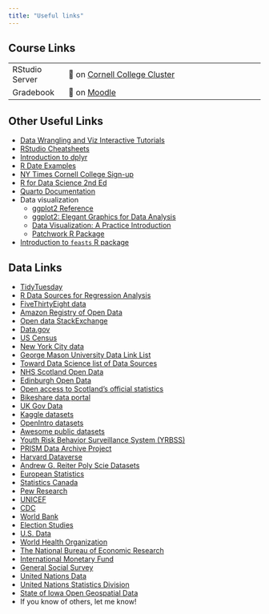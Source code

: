 ```yaml
---
title: "Useful links"
---
```

## Course Links
|                            |                                                                                         |
|----------------|--------------------------------------------------------|
| RStudio Server             | 🔗 on [Cornell College Cluster](http://turing.cornellcollege.edu:8787/)                 |
| Gradebook                  | 🔗 on [Moodle]({{< var course.mgradebook >}}) |

## Other Useful Links
-   [Data Wrangling and Viz Interactive Tutorials](https://datasciencebox.org/02-interactive-tutorials)
-   [RStudio Cheatsheets](https://www.rstudio.com/resources/cheatsheets/)
-   [Introduction to dplyr](https://cran.r-project.org/web/packages/dplyr/vignettes/dplyr.html)
-   [R Date Examples](https://www.r-bloggers.com/2013/08/date-formats-in-r/)
-   [NY Times Cornell College Sign-up](https://cornellcollege.libguides.com/nyt)
-   [R for Data Science 2nd Ed](https://r4ds.hadley.nz/)
-   [Quarto Documentation](https://quarto.org/)
-   Data visualization
    -   [ggplot2 Reference](https://ggplot2.tidyverse.org/reference/index.html)
    -   [ggplot2: Elegant Graphics for Data Analysis](https://ggplot2-book.org/)
    -   [Data Visualization: A Practice Introduction](https://socviz.co/index.html)
    -   [Patchwork R Package](https://patchwork.data-imaginist.com/index.html)

-   [Introduction to `feasts` R package](https://cran.r-project.org/web/packages/feasts/vignettes/feasts.html)

## Data Links
-   [TidyTuesday](https://github.com/rfordatascience/tidytuesday)
-   [R Data Sources for Regression Analysis](https://rfun.library.duke.edu/blog/data-sources-for-regression-analysis/)
-   [FiveThirtyEight data](https://data.fivethirtyeight.com/)
-   [Amazon Registry of Open Data](https://registry.opendata.aws/)
-   [Open data StackExchange](https://opendata.stackexchange.com/)
-   [Data.gov](https://catalog.data.gov/dataset)
-   [US Census](https://www.census.gov/data.html)
-   [New York City data](https://opendata.cityofnewyork.us/)
-   [George Mason University Data Link List](https://infoguides.gmu.edu/find-data/practice)
-   [Toward Data Science list of Data Sources](https://towardsdatascience.com/data-repositories-for-almost-every-type-of-data-science-project-7aa2f98128b )
-   [NHS Scotland Open Data](https://www.opendata.nhs.scot/)
-   [Edinburgh Open Data](https://edinburghopendata.info/)
-   [Open access to Scotland's official statistics](https://statistics.gov.scot/home)
-   [Bikeshare data portal](https://www.bikeshare.com/data/)
-   [UK Gov Data](https://data.gov.uk/)
-   [Kaggle datasets](https://www.kaggle.com/datasets)
-   [OpenIntro datasets](http://openintrostat.github.io/openintro/)
-   [Awesome public datasets](https://github.com/awesomedata/awesome-public-datasets)
-   [Youth Risk Behavior Surveillance System (YRBSS)](https://chronicdata.cdc.gov/Youth-Risk-Behaviors/DASH-Youth-Risk-Behavior-Surveillance-System-YRBSS/q6p7-56au)
-   [PRISM Data Archive Project](https://www.icpsr.umich.edu/icpsrweb/content/ICPSR/fenway.html)
-   [Harvard Dataverse](https://dataverse.harvard.edu/)
-   [Andrew G. Reiter Poly Scie Datasets](https://andyreiter.com/datasets/)
-   [European Statistics](https://ec.europa.eu/eurostat/)
-   [Statistics Canada](https://www.statcan.gc.ca/eng/start)
-   [Pew Research](https://www.pewresearch.org/download-datasets/)
-   [UNICEF](https://data.unicef.org/)
-   [CDC](https://www.cdc.gov/datastatistics/index.html)
-   [World Bank](https://datacatalog.worldbank.org/)
-   [Election Studies](https://electionstudies.org//)
-   [U.S. Data](https://www.data.gov/)
-   [World Health Organization](https://www.who.int/gho/database/en/)
-   [The National Bureau of Economic Research](https://data.nber.org/data/)
-   [International Monetary Fund](https://data.imf.org/?sk=388DFA60-1D26-4ADE-B505-A05A558D9A42&sId=1479329328660)
-   [General Social Survey](http://gss.norc.org/)
-   [United Nations Data](http://data.un.org/)
-   [United Nations Statistics Division](https://unstats.un.org/home/)
-   [State of Iowa Open Geospatial Data](https://geodata.iowa.gov/)
-   If you know of others, let me know!